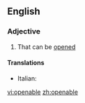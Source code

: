 ==English==

===Adjective===
{{en-adj}}

# That can be [[opened]]

====Translations====
{{top}}
* Italian: {{t-|it|apribile}}
{{mid}}

{{bottom}}

{{anagrams:en/abeelnop}}
[[vi:openable]]
[[zh:openable]]